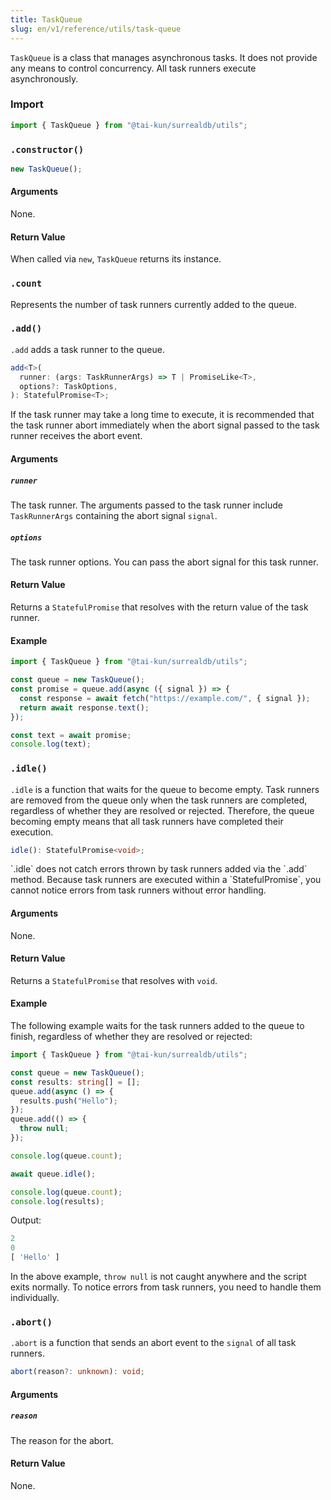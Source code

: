 ```yaml
---
title: TaskQueue
slug: en/v1/reference/utils/task-queue
---
```



`TaskQueue` is a class that manages asynchronous tasks. It does not provide any means to control concurrency. All task runners execute asynchronously.

### Import

```ts
import { TaskQueue } from "@tai-kun/surrealdb/utils";
```

### `.constructor()`

```ts
new TaskQueue();
```

#### Arguments

None.

#### Return Value

When called via `new`, `TaskQueue` returns its instance.

### `.count` <Badge variant="instance" /><Badge variant="property" /><Badge variant="readonly" />

Represents the number of task runners currently added to the queue.

### `.add()` <Badge variant="instance" /><Badge variant="method" />

`.add` adds a task runner to the queue.

```ts
add<T>(
  runner: (args: TaskRunnerArgs) => T | PromiseLike<T>,
  options?: TaskOptions,
): StatefulPromise<T>;
```

<Aside type="caution">
  If the task runner may take a long time to execute, it is recommended that the task runner abort immediately when the abort signal passed to the task runner receives the abort event.
</Aside>

#### Arguments

##### `runner`

The task runner. The arguments passed to the task runner include `TaskRunnerArgs` containing the abort signal `signal`.

##### `options`

The task runner options. You can pass the abort signal for this task runner.

#### Return Value

Returns a `StatefulPromise` that resolves with the return value of the task runner.

#### Example

```ts
import { TaskQueue } from "@tai-kun/surrealdb/utils";

const queue = new TaskQueue();
const promise = queue.add(async ({ signal }) => {
  const response = await fetch("https://example.com/", { signal });
  return await response.text();
});

const text = await promise;
console.log(text);
```

### `.idle()` <Badge variant="instance" /><Badge variant="method" />

`.idle` is a function that waits for the queue to become empty. Task runners are removed from the queue only when the task runners are completed, regardless of whether they are resolved or rejected. Therefore, the queue becoming empty means that all task runners have completed their execution.

```ts
idle(): StatefulPromise<void>;
```

<Aside type="caution">
  `.idle` does not catch errors thrown by task runners added via the `.add` method. Because task runners are executed within a `StatefulPromise`, you cannot notice errors from task runners without error handling.
</Aside>

#### Arguments

None.

#### Return Value

Returns a `StatefulPromise` that resolves with `void`.

#### Example

The following example waits for the task runners added to the queue to finish, regardless of whether they are resolved or rejected:

```ts
import { TaskQueue } from "@tai-kun/surrealdb/utils";

const queue = new TaskQueue();
const results: string[] = [];
queue.add(async () => {
  results.push("Hello");
});
queue.add(() => {
  throw null;
});

console.log(queue.count);

await queue.idle();

console.log(queue.count);
console.log(results);
```

Output:

```js
2
0
[ 'Hello' ]
```

In the above example, `throw null` is not caught anywhere and the script exits normally. To notice errors from task runners, you need to handle them individually.

### `.abort()` <Badge variant="instance" /><Badge variant="method" />

`.abort` is a function that sends an abort event to the `signal` of all task runners.

```ts
abort(reason?: unknown): void;
```

#### Arguments

##### `reason`

The reason for the abort.

#### Return Value

None.
